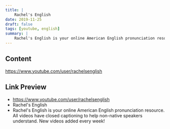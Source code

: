 ```yaml
---
title: |
    Rachel's English
date: 2019-11-25
draft: false
tags: [youtube, english]
summary: |
    Rachel's English is your online American English pronunciation resource.  All videos have closed captioning to help non-native speakers understand.  New videos added every week!
---
```


## Content

https://www.youtube.com/user/rachelsenglish


## Link Preview

- https://www.youtube.com/user/rachelsenglish
- Rachel's English
- Rachel's English is your online American English pronunciation resource.  All videos have closed captioning to help non-native speakers understand.  New videos added every week!
